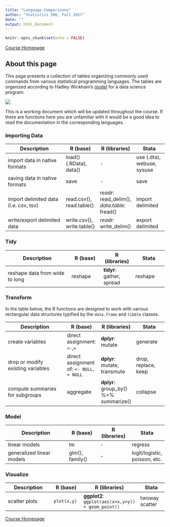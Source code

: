 ```yaml
---
title: "Language Comparisons"
author: "Statistics 506, Fall 2017"
date: ""
output: html_document
---
```


```r
knitr::opts_chunk$set(echo = FALSE)
```

[Course Homepage](https://jbhender.github.io/Stats506/)

## About this page
This page presents a collection of tables organizing commonly used commands from
various statistical programming languages.  The tables are organized according to 
Hadley Wickham's [model](http://r4ds.had.co.nz/introduction.html) for a data science program:

![](./img/Program_Model_HW.png)

This is a working document which will be updated throughout the course.  If there are
functions here you are unfamiliar with it would be a good idea to read the documentation
in the corresponding languages.

###  Importing Data

|Description | R (base) | R (libraries) | Stata | 
|--------------------------|-------------|-------------|-------------|
| import data in native formats | load() (.RData), data() |-| use (.dta), webuse, sysuse|
| saving data in native formats | save | - | save |
| import delimited data (i.e. csv, tsv) | read.csv(), read.table() | *readr*: read_delim(), *data.table*: fread()| import delimited |
| write/export delimited data | write.csv(), write.table() | *readr*: write_delim() | export delimited |

###  Tidy 

|Description | R (base) | R (libraries) | Stata | 
|--------------------------|-------------|-------------|-------------|
| reshape data from wide to long | reshape | **tidyr**: gather, spread | reshape

###  Transform

In the table below, the R functions are designed to work with various rectangular
data structures typified by the `data.frame` and `tibble` classes.  

|Description | R (base) | R (libraries) | Stata | 
|--------------------------|-------------|-------------|-------------|
| create variables | direct assignment: `<-`,`=` | **dplyr**: mutate | generate |
| drop or modify existing variables |  direct assignment of: `<- NULL`, `= NULL` | **dplyr**: mutate, transmute | drop, replace, keep
| compute summaries for subgroups | aggregate | **dplyr**: group_by() %>% summarize() | collapse |

### Model
|Description | R (base) | R (libraries) | Stata | 
|--------------------------|-------------|-------------|-------------|
| linear models | lm | - | regress |
| generalized linear models | glm(), family() | - | logit/logistic, poisson, etc.|

### Visualize


|Description | R (base) | R (libraries) | Stata | 
|--------------------------|-------------|-------------|-------------|
| scatter plots | `plot(x,y)` | **ggplot2**: `ggplot(aes(x=x,y=y)) + geom_point()` | twoway scatter |

[Course Homepage](https://jbhender.github.io/Stats506/)
